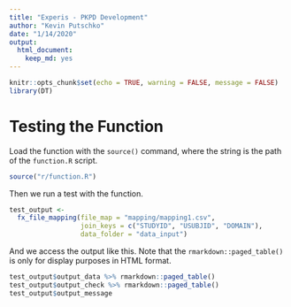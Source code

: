 ```yaml
---
title: "Experis - PKPD Development"
author: "Kevin Putschko"
date: "1/14/2020"
output: 
  html_document: 
    keep_md: yes
---
```


```r
knitr::opts_chunk$set(echo = TRUE, warning = FALSE, message = FALSE)
library(DT)
```

# Testing the Function

Load the function with the `source()` command, where the string is the path of the `function.R` script.  
```r
source("r/function.R")
```

Then we run a test with the function.

```r
test_output <-
  fx_file_mapping(file_map = "mapping/mapping1.csv",
                  join_keys = c("STUDYID", "USUBJID", "DOMAIN"),
                  data_folder = "data_input")
```

And we access the output like this.  Note that the `rmarkdown::paged_table()` is only for display purposes in HTML format.

```r
test_output$output_data %>% rmarkdown::paged_table()
test_output$output_check %>% rmarkdown::paged_table()
test_output$output_message
```

